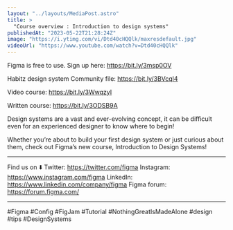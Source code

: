 ```yaml
---
layout: "../layouts/MediaPost.astro"
title: >
  "Course overview : Introduction to design systems"
publishedAt: "2023-05-22T21:28:24Z"
image: "https://i.ytimg.com/vi/Dtd40cHQQlk/maxresdefault.jpg"
videoUrl: "https://www.youtube.com/watch?v=Dtd40cHQQlk"
---
```


Figma is free to use. Sign up here: https://bit.ly/3msp0OV

Habitz design system Community file: https://bit.ly/3BVcql4

Video course: https://bit.ly/3WwqzyI

Written course: https://bit.ly/3ODSB9A

Design systems are a vast and ever-evolving concept, it can be difficult even for an experienced designer to know where to begin!

Whether you’re about to build your first design system or just curious about them, check out Figma’s new course, Introduction to Design Systems!

---

Find us on ⬇️
Twitter: https://twitter.com/figma
Instagram: https://www.instagram.com/figma
LinkedIn: https://www.linkedin.com/company/figma
Figma forum: https://forum.figma.com/

---

#Figma #Config #FigJam #Tutorial #NothingGreatIsMadeAlone #design #tips #DesignSystems
